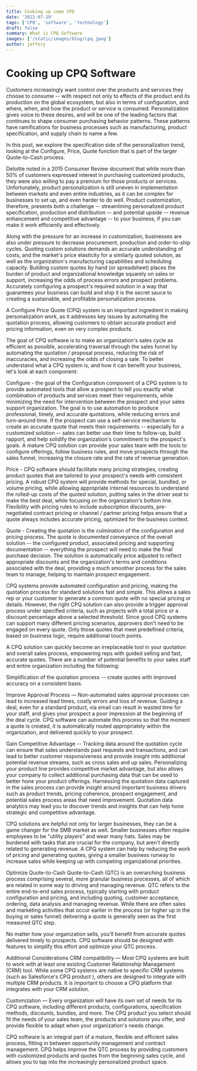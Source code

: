 ```yaml
---
title: Cooking up some CPQ
date: '2022-07-19'
tags: ['CPQ', 'software', 'technology']
draft: false
summary: What is CPQ Software
images: ['/static/images/blog/cpq.jpeg']
author: jeffery
---
```


# Cooking up CPQ Software

<Pexels
  src="/static/images/blog/cpq.jpeg"
  author="jeff"
  alt="CPQ"
  srcurl="https://www.pexels.com/photo/two-clear-glass-mason-jars-on-black-surface-1476332/"
  authorurl="https://www.pexels.com/@fotios-photos/"
/>

Customers increasingly want control over the products and services they choose to consume -- with respect not only to effects of the product and its production on the global ecosystem, but also in terms of configuration, and where, when, and how the product or service is consumed. Personalization gives voice to these desires, and will be one of the leading factors that continues to shape consumer purchasing behavior patterns. These patterns have ramifications for business processes such as manufacturing, product specification, and supply chain to name a few.

In this post, we explore the specification side of the personalization trend, looking at the Configure, Price, Quote function that is part of the larger Quote-to-Cash process.

Deloitte noted in a 2015 Consumer Review document that while more than 50% of customers expressed interest in purchasing customized products, they were also willing to pay a premium for those products or services. Unfortunately, product personalization is still uneven in implementation between markets and even entire industries, as it can be complex for businesses to set up, and even harder to do well. Product customization, therefore, presents both a challenge -- streamlining personalized product specification, production and distribution -- and potential upside -- revenue enhancement and competitive advantage -- to your business, if you can make it work efficiently and effectively.

Along with the pressure for an increase in customization, businesses are also under pressure to decrease procurement, production and order-to-ship cycles. Quoting custom solutions demands an accurate understanding of costs, and the market's price elasticity for a similarly quoted solution, as well as the organization's manufacturing capabilities and scheduling capacity. Building custom quotes by hand (or spreadsheet) places the burden of product and organizational knowledge squarely on sales or support, increasing the odds of process errors and prospect problems. Accurately configuring a prospect's required solution in a way that guarantees your business can build and ship it is the secret sauce to creating a sustainable, and profitable personalization process.

A Configure Price Quote (CPQ) system is an important ingredient in making personalization work, as it addresses key issues by automating the quotation process, allowing customers to obtain accurate product and pricing information, even on very complex products.

<Pexels
  src="/static/images/blog/sales-funnel.jpeg"
  author="jeff"
  alt="CPQ"
  srcurl="https://www.pexels.com/photo/two-clear-glass-mason-jars-on-black-surface-1476332/"
  authorurl="https://www.pexels.com/@fotios-photos/"
/>

The goal of CPQ software is to make an organization's sales cycle as efficient as possible, accelerating traversal through the sales funnel by automating the quotation / proposal process, reducing the risk of inaccuracies, and increasing the odds of closing a sale. To better understand what a CPQ system is, and how it can benefit your business, let's look at each component:

Configure - the goal of the Configuration component of a CPQ system is to provide automated tools that allow a prospect to tell you exactly what combination of products and services meet their requirements, while minimizing the need for intervention between the prospect and your sales support organization. The goal is to use automation to produce professional, timely, and accurate quotations, while reducing errors and turn-around time. If the prospect can use a self-service mechanism to create an accurate quote that meets their requirements -- especially for a customized solution -- sales can better use their time to follow-up, build rapport, and help solidify the organization's commitment to the prospect's goals. A mature CPQ solution can provide your sales team with the tools to configure offerings, follow business rules, and move prospects through the sales funnel, increasing the closure rate and the rate of revenue generation.

Price - CPQ software should facilitate many pricing strategies, creating product quotes that are tailored to your prospect's needs with consistent pricing. A robust CPQ system will provide methods for special, bundled, or volume pricing, while allowing appropriate internal resources to understand the rolled-up costs of the quoted solution, putting sales in the driver seat to make the best deal, while focusing on the organization's bottom line. Flexibility with pricing rules to include subscription discounts, pre-negotiated contract pricing or channel / partner pricing helps ensure that a quote always includes accurate pricing, optimized for the business context.

Quote - Creating the quotation is the culmination of the configuration and pricing process. The quote is documented conveyance of the overall solution -- the configured product, associated pricing and supporting documentation -- everything the prospect will need to make the final purchase decision. The solution is automatically price adjusted to reflect appropriate discounts and the organization's terms and conditions associated with the deal, providing a much smoother process for the sales team to manage, helping to maintain prospect engagement.

CPQ systems provide automated configuration and pricing, making the quotation process for standard solutions fast and simple. This allows a sales rep or your customer to generate a common quote with no special pricing or details. However, the right CPQ solution can also provide a trigger approval process under specified criteria, such as projects with a total price or a discount percentage above a selected threshold. Since good CPQ systems can support many different pricing scenarios, approvers don't need to be engaged on every quote. Only those quotes that meet predefined criteria, based on business logic, require additional touch points.

A CPQ solution can quickly become an irreplaceable tool in your quotation and overall sales process, empowering reps with guided selling and fast, accurate quotes. There are a number of potential benefits to your sales staff and entire organization including the following:

Simplification of the quotation process -- create quotes with improved accuracy on a consistent basis.

Improve Approval Process — Non-automated sales approval processes can lead to increased lead times, costly errors and loss of revenue. Guiding a deal, even for a standard product, via email can result in wasted time for your staff, and gives your prospect a poor impression at the beginning of the deal cycle. CPQ software can automate this process so that the moment a quote is created, it is automatically routed appropriately within the organization, and delivered quickly to your prospect.

Gain Competitive Advantage -- Tracking data around the quotation cycle can ensure that sales understands past requests and transactions, and can lead to better customer responsiveness and provide insight into additional potential revenue streams, such as cross sales and up sales. Personalizing your product line provides competitive market advantage, but also allows your company to collect additional purchasing data that can be used to better hone your product offerings. Harnessing the quotation data captured in the sales process can provide insight around important business drivers such as product trends, pricing coherence, prospect engagement, and potential sales process areas that need improvement. Quotation data analytics may lead you to discover trends and insights that can help hone strategic and competitive advantage.

CPQ solutions are helpful not only for larger businesses, they can be a game changer for the SMB market as well. Smaller businesses often require employees to be "utility players" and wear many hats. Sales may be burdened with tasks that are crucial for the company, but aren't directly related to generating revenue. A CPQ system can help by reducing the work of pricing and generating quotes, giving a smaller business runway to increase sales while keeping up with competing organizational priorities.

Optimize Quote-to-Cash Quote-to-Cash (QTC) is an overarching business process comprising several, more granular business processes, all of which are related in some way to driving and managing revenue. QTC refers to the entire end-to-end sales process, typically starting with product configuration and pricing, and including quoting, customer acceptance, ordering, data analysis and managing revenue. While there are often sales and marketing activities that occur earlier in the process (or higher up in the buying or sales funnel) delivering a quote is generally seen as the first measured QTC step.

No matter how your organization sells, you’ll benefit from accurate quotes delivered timely to prospects. CPQ software should be designed with features to simplify this effort and optimize your QTC process.

Additional Considerations CRM compatibility — Most CPQ systems are built to work with at least one existing Customer Relationship Management (CRM) tool. While some CPQ systems are native to specific CRM systems (such as Salesforce's CPQ product ), others are designed to integrate with multiple CRM products. It is important to choose a CPQ platform that integrates with your CRM solution.

Customization — Every organization will have its own set of needs for its CPQ software, including different products, configurations, specification methods, discounts, bundles, and more. The CPQ product you select should fit the needs of your sales team, the products and solutions you offer, and provide flexible to adapt when your organization's needs change.

CPQ software is an integral part of a mature, flexible and efficient sales process, fitting in between opportunity management and contract management. CPQ helps improve the QTC process by providing customers with customized products and quotes from the beginning sales cycle, and allows you to tap into the increasingly personalized product space.
